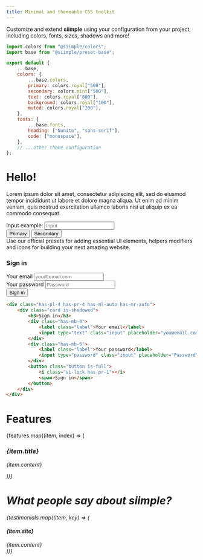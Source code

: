 ```yaml
---
title: Minimal and themeable CSS toolkit
---
```





<Welcome />

<Section title="Fully customizable. Really." link="/configuration">
    Customize and extend <b>siimple</b> using your configuration from your project, including 
    colors, fonts, sizes, shadows and more!
</Section>

<div className="columns has-mb-24">
<div className="column is-three-fifths-tablet is-full-mobile">

```js title=siimple.config.js
import colors from "@siimple/colors";
import base from "@siimple/preset-base";

export default {
    ...base,
    colors: {
        ...base.colors,
        primary: colors.royal["500"],
        secondary: colors.mint["500"],
        text: colors.royal["800"],
        background: colors.royal["100"],
        muted: colors.royal["200"],
    },
    fonts: {
        ...base.fonts,
        heading: ["Nunito", "sans-serif"],
        code: ["monospace"],
    },
    // ...other theme configuration
};
```

</div>
<div className="column is-two-fifths-tablet is-full-mobile">
    <div className="has-p-8 is-rounded" style={{backgroundColor:colors.royal["100"]}}>
        <h1 className="siimple" style={{color:colors.royal["600"]}}>Hello!</h1>
        <p style={{color:colors.royal["800"]}}>
            Lorem ipsum dolor sit amet, consectetur adipiscing elit, sed do eiusmod tempor incididunt 
            ut labore et dolore magna aliqua. Ut enim ad minim veniam, quis nostrud exercitation ullamco 
            laboris nisi ut aliquip ex ea commodo consequat.
        </p>
        <div className="has-mb-4">
            <label className="label" style={{color:colors.royal["800"]}}>Input example:</label>
            <input type="text" className="input" placeholder="Input" style={{backgroundColor:colors.royal["200"]}} />
        </div>
        <div className="">
            <button className="button has-mr-2" style={{backgroundColor:colors.royal["500"]}}>Primary</button>
            <button className="button" style={{backgroundColor:colors.mint["500"]}}>Secondary</button>
        </div>
    </div>
</div>
</div>


<Section title="Easy to learn. Simple to use." linkText="Examples" link="/examples">
    Use our official presets for adding essential UI elements, helpers modifiers and icons 
    for building your next amazing website.
</Section>

<div className="columns has-mb-24">
<div className="column is-two-fifths-tablet is-full-mobile">
    <div className="has-bg-light is-rounded has-pl-4 has-pr-4 has-pt-8 has-pb-8">
        <div className="has-pl-4 has-pr-4 has-ml-auto has-mr-auto">
            <div className="card is-shadowed">
                <h3>Sign in</h3>
                <div className="has-mb-4">
                    <label className="label">Your email</label>
                    <input type="text" className="input" placeholder="you@email.com" />
                </div>
                <div className="has-mb-6">
                    <label className="label">Your password</label>
                    <input type="password" className="input" placeholder="Password" />
                </div>
                <button className="button is-full">
                    <i className="si-lock has-pr-1"></i>
                    <span>Sign in</span>
                </button>
            </div>
        </div>
    </div>
</div>
<div className="column is-three-fifths-tablet is-full-mobile">

```html title=index.html
<div class="has-pl-4 has-pr-4 has-ml-auto has-mr-auto">
    <div class="card is-shadowed">
        <h3>Sign in</h3>
        <div class="has-mb-4">
            <label class="label">Your email</label>
            <input type="text" class="input" placeholder="you@email.com" />
        </div>
        <div class="has-mb-6">
            <label class="label">Your password</label>
            <input type="password" class="input" placeholder="Password" />
        </div>
        <button class="button is-full">
            <i class="si-lock has-pr-1"></i>
            <span>Sign in</span>
        </button>
    </div>
</div>
```

</div>
</div>


# Features

<div className="has-mb-24">
    <div className="columns has-mb-none">
        {features.map((item, index) => (
            <div key={index} className="column is-full-mobile">
                <div className="has-mb-6">
                    <div className="has-text-primary has-bg-highlight is-rounded is-inline-block has-p-3 has-lh-none">
                        <i className={`${item.icon} has-size-5`} />
                    </div>
                </div>
                <Link to={item.link} className="has-text-dark has-text-primary-hover">
                    <h3>{item.title}</h3>
                </Link>
                <p className="has-text-dark is-semitransparent has-mb-none">
                    {item.content}
                </p>
            </div>
        ))}
    </div>
</div>


# What people say about siimple?

<div className="columns has-mb-none">
    {testimonials.map((item, key) => (
        <div key={key} className="column is-full-mobile">
            <div style={{"minHeight": "300px"}} className="has-p-8 is-rounded has-bg-light">
                <div className="has-mb-3 has-text-primary">
                    <i className="si-quote has-size-8" />
                </div>
                <Link to={item.url} target="_blank" className="has-text-dark">
                    <h4>{item.site}</h4>
                </Link>
                <div className="has-mb-none has-text-dark is-semitransparent">
                    {item.content}
                </div>
            </div>
        </div>
    ))}
</div>
